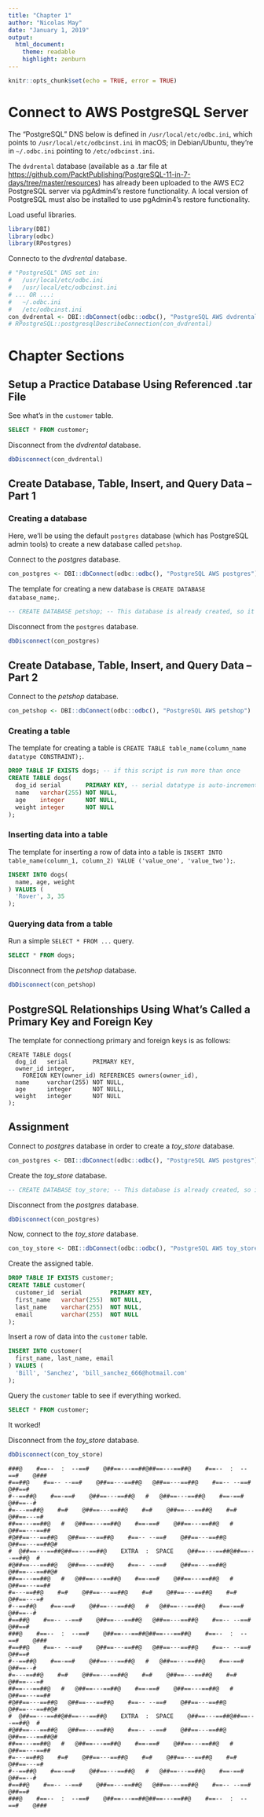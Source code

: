 ```yaml
---
title: "Chapter 1"
author: "Nicolas May"
date: "January 1, 2019"
output: 
  html_document:
    theme: readable
    highlight: zenburn
---
```


```r
knitr::opts_chunk$set(echo = TRUE, error = TRUE)
```

# Connect to AWS PostgreSQL Server

The "PostgreSQL" DNS below is defined in `/usr/local/etc/odbc.ini`, which points to `/usr/local/etc/odbcinst.ini` in macOS; in Debian/Ubuntu, they're in `~/.odbc.ini` pointing to `/etc/odbcinst.ini`.

The `dvdrental` database (available as a .tar file at [https://github.com/PacktPublishing/PostgreSQL-11-in-7-days/tree/master/resources](https://github.com/PacktPublishing/PostgreSQL-11-in-7-days/tree/master/resources)) has already been uploaded to the AWS EC2 PostgreSQL server via pgAdmin4's restore functionality. A local version of PostgreSQL must also be installed to use pgAdmin4's restore functionality.

Load useful libraries.
```r
library(DBI)
library(odbc)
library(RPostgres)
```

Connecto to the _dvdrental_ database.
```r
# "PostgreSQL" DNS set in:
#   /usr/local/etc/odbc.ini
#   /usr/local/etc/odbcinst.ini
# ... OR ...:
#   ~/.odbc.ini
#   /etc/odbcinst.ini
con_dvdrental <- DBI::dbConnect(odbc::odbc(), "PostgreSQL AWS dvdrental")
# RPostgreSQL::postgresqlDescribeConnection(con_dvdrental)
```

# Chapter Sections

## Setup a Practice Database Using Referenced .tar File

See what's in the `customer` table.
```sql
SELECT * FROM customer;
```

Disconnect from the _dvdrental_ database.
```r
dbDisconnect(con_dvdrental)
```


## Create Database, Table, Insert, and Query Data – Part 1

### Creating a database

Here, we'll be using the default `postgres` database (which has PostgreSQL admin tools) to create a new database called `petshop`.

Connect to the _postgres_ database.
```r
con_postgres <- DBI::dbConnect(odbc::odbc(), "PostgreSQL AWS postgres")
```

The template for creating a new database is `CREATE DATABASE database_name;`.

```sql
-- CREATE DATABASE petshop; -- This database is already created, so it's commented out
```

Disconnect from the `postgres` database.
```r
dbDisconnect(con_postgres)
```


## Create Database, Table, Insert, and Query Data – Part 2

Connect to the _petshop_ database.
```r
con_petshop <- DBI::dbConnect(odbc::odbc(), "PostgreSQL AWS petshop")
```

### Creating a table

The template for creating a table is `CREATE TABLE table_name(column_name datatype CONSTRAINT);`.

```sql
DROP TABLE IF EXISTS dogs; -- if this script is run more than once
CREATE TABLE dogs(
  dog_id serial       PRIMARY KEY, -- serial datatype is auto-incrementing integer
  name   varchar(255) NOT NULL,
  age    integer      NOT NULL,
  weight integer      NOT NULL
);
```

### Inserting data into a table

The template for inserting a row of data into a table is `INSERT INTO table_name(column_1, column_2) VALUE ('value_one', 'value_two');`.

```sql
INSERT INTO dogs(
  name, age, weight
) VALUES (
  'Rover', 3, 35
);
```

### Querying data from a table

Run a simple `SELECT * FROM ...` query.

```sql
SELECT * FROM dogs;
```

Disconnect from the _petshop_ database.
```r
dbDisconnect(con_petshop)
```


## PostgreSQL Relationships Using What’s Called a Primary Key and Foreign Key

The template for connectiong primary and foreign keys is as follows:
```
CREATE TABLE dogs(
  dog_id   serial       PRIMARY KEY,
  owner_id integer,     
    FOREIGN KEY(owner_id) REFERENCES owners(owner_id),
  name     varchar(255) NOT NULL,
  age      integer      NOT NULL,
  weight   integer      NOT NULL
);
```

## Assignment

Connect to _postgres_ database in order to create a _toy_store_ database.
```r
con_postgres <- DBI::dbConnect(odbc::odbc(), "PostgreSQL AWS postgres")
```

Create the _toy_store_ database.
```sql
-- CREATE DATABASE toy_store; -- This database is already created, so it's commented out
```

Disconnect from the _postgres_ database.
```r
dbDisconnect(con_postgres)
```

Now, connect to the _toy_store_ database.
```r
con_toy_store <- DBI::dbConnect(odbc::odbc(), "PostgreSQL AWS toy_store")
```

Create the assigned table.
```sql
DROP TABLE IF EXISTS customer;
CREATE TABLE customer(
  customer_id  serial        PRIMARY KEY,
  first_name   varchar(255)  NOT NULL,
  last_name    varchar(255)  NOT NULL,
  email        varchar(255)  NOT NULL
);
```

Insert a row of data into the `customer` table.
```sql
INSERT INTO customer(
  first_name, last_name, email
) VALUES (
  'Bill', 'Sanchez', 'bill_sanchez_666@hotmail.com'
);
```

Query the `customer` table to see if everything worked.
```sql
SELECT * FROM customer;
```

It worked!

Disconnect from the _toy_store_ database.
```r
dbDisconnect(con_toy_store)
```


```
###@    #==--  :  --==#    @##==---==##@##==---==##@    #==--  :  --==#    @###
#==##@    #==-- --==#    @##==---==##@   @##==---==##@    #==-- --==#    @##==#
#--==##@    #==-==#    @##==---==##@   #   @##==---==##@    #==-==#    @##==--#
#=---==##@    #=#    @##==---==##@    #=#    @##==---==##@    #=#    @##==---=#
##==---==##@   #   @##==---==##@    #==-==#    @##==---==##@   #   @##==---==##
#@##==---==##@   @##==---==##@    #==-- --==#    @##==---==##@   @##==---==##@#
#  @##==---==##@##==---==##@    EXTRA  :  SPACE    @##==---==##@##==---==##@  #
#@##==---==##@   @##==---==##@    #==-- --==#    @##==---==##@   @##==---==##@#
##==---==##@   #   @##==---==##@    #==-==#    @##==---==##@   #   @##==---==##
#=---==##@    #=#    @##==---==##@    #=#    @##==---==##@    #=#    @##==---=#
#--==##@    #==-==#    @##==---==##@   #   @##==---==##@    #==-==#    @##==--#
#==##@    #==-- --==#    @##==---==##@   @##==---==##@    #==-- --==#    @##==#
###@    #==--  :  --==#    @##==---==##@##==---==##@    #==--  :  --==#    @###
#==##@    #==-- --==#    @##==---==##@   @##==---==##@    #==-- --==#    @##==#
#--==##@    #==-==#    @##==---==##@   #   @##==---==##@    #==-==#    @##==--#
#=---==##@    #=#    @##==---==##@    #=#    @##==---==##@    #=#    @##==---=#
##==---==##@   #   @##==---==##@    #==-==#    @##==---==##@   #   @##==---==##
#@##==---==##@   @##==---==##@    #==-- --==#    @##==---==##@   @##==---==##@#
#  @##==---==##@##==---==##@    EXTRA  :  SPACE    @##==---==##@##==---==##@  #
#@##==---==##@   @##==---==##@    #==-- --==#    @##==---==##@   @##==---==##@#
##==---==##@   #   @##==---==##@    #==-==#    @##==---==##@   #   @##==---==##
#=---==##@    #=#    @##==---==##@    #=#    @##==---==##@    #=#    @##==---=#
#--==##@    #==-==#    @##==---==##@   #   @##==---==##@    #==-==#    @##==--#
#==##@    #==-- --==#    @##==---==##@   @##==---==##@    #==-- --==#    @##==#
###@    #==--  :  --==#    @##==---==##@##==---==##@    #==--  :  --==#    @###
```
